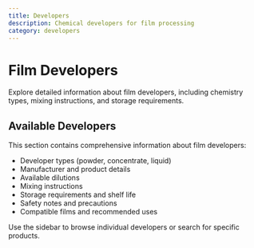 ```yaml
---
title: Developers
description: Chemical developers for film processing
category: developers
---
```


# Film Developers

Explore detailed information about film developers, including chemistry types, mixing instructions, and storage requirements.

## Available Developers

This section contains comprehensive information about film developers:

- Developer types (powder, concentrate, liquid)
- Manufacturer and product details
- Available dilutions
- Mixing instructions
- Storage requirements and shelf life
- Safety notes and precautions
- Compatible films and recommended uses

Use the sidebar to browse individual developers or search for specific products.
